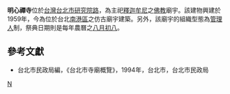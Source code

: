 '''明心禪寺'''位於[[台灣|台灣]][[台北市|台北市]][[研究院路|研究院路]]，為主祀[[釋迦牟尼|釋迦牟尼]]之[[佛教|佛教]]廟宇。該建物興建於1959年，今為位於台北[[南港區|南港區]]之仿古廟宇建築。另外，該廟宇的組織型態為[[管理人|管理人]]制，祭典日期則是每年農曆之[[八月初八|八月初八]]。

==參考文獻==
*台北市民政局編，《台北市寺廟概覽》，1994年，台北市，台北市民政局

[[Category:台北市佛寺|N]]